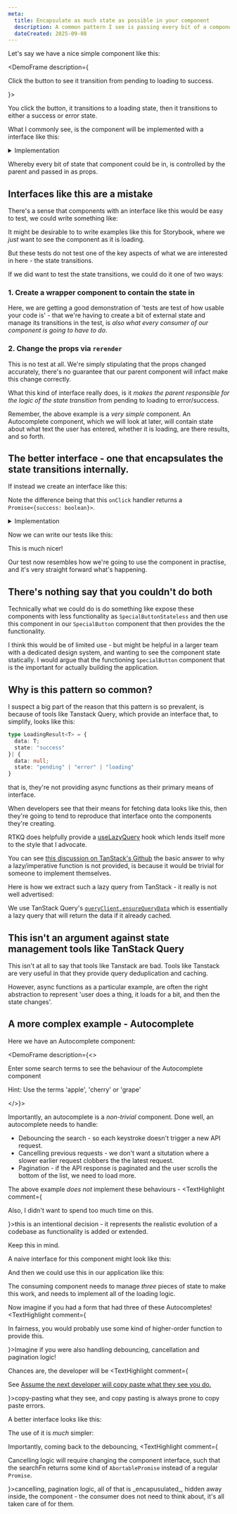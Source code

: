 ```yaml
---
meta:
  title: Encapsulate as much state as possible in your component
  description: A common pattern I see is passing every bit of a component's state in as a prop. This just puts the responsibility of that component's actual useful logic on to the parent. 
  dateCreated: 2025-09-08
---
```



Let's say we have a nice simple component like this: 

<DemoFrame description={<p>Click the button to see it transition from pending to loading to success.</p>}>
  <SpecialButtonDemo/>
</DemoFrame>



You click the button, it transitions to a loading state, then it transitions to either a success or error state. 

What I commonly see, is the component will be implemented with a interface like this: 

<GithubPermalinkRsc permalink="https://github.com/dwjohnston/example-react-autocomplete/blob/08b640dfa990175a91c9471352724eb8176593c4/src/lib/SpecialButton/SpecialButton.tsx#L4-L7"/>

<details>
<summary>Implementation</summary>

<GithubPermalinkRsc permalink="https://github.com/dwjohnston/example-react-autocomplete/blob/6e86372808d2771b8a6d13d8b70c68efc7fc7b56/src/lib/SpecialButton/SpecialButton.tsx#L9-L16"/>
</details>

Whereby every bit of state that component could be in, is controlled by the parent and passed in as props.

## Interfaces like this are a mistake

There's a sense that components with an interface like this would be easy to test, we could write something like: 

<GithubPermalinkRsc permalink="https://github.com/dwjohnston/example-react-autocomplete/blob/08b640dfa990175a91c9471352724eb8176593c4/src/lib/SpecialButton/SpecialButton.test.tsx#L7-L34"/>

It might be desirable to to write examples like this for Storybook, where we _just_ want to see the component as it is loading. 

But these tests do not test one of the key aspects of what we are interested in here - the state transitions. 

If we did want to test the state transitions, we could do it one of two ways: 

### 1. Create a wrapper component to contain the state in 

<GithubPermalinkRsc permalink="https://github.com/dwjohnston/example-react-autocomplete/blob/08b640dfa990175a91c9471352724eb8176593c4/src/lib/SpecialButton/SpecialButton.test.tsx#L96-L127"/>

Here, we are getting a good demonstration of 'tests are test of how usable your code is' - that we're having to create a bit of external state and manage its transitions in the test, is _also what every consumer of our component is going to have to do_. 

### 2. Change the props via `rerender`

<GithubPermalinkRsc permalink="https://github.com/dwjohnston/example-react-autocomplete/blob/6fe3dbbf3dba880579edf74541386e67fa3693c2/src/lib/SpecialButton/SpecialButton.test.tsx#L129-L156"/>

This is no test at all. We're simply stipulating that the props changed accurately, there's no guarantee that our parent component will infact make this change correctly. 

What this kind of interface really does, is it _makes the parent responsible for the logic of the state transition_ from pending to loading to error/success.  

Remember, the above example is a _very simple_ component. An Autocomplete component, which we will look at later, will contain state about what text the user has entered, whether it is loading, are there results, and so forth. 

## The better interface - one that encapsulates the state transitions internally. 

If instead we create an interface like this: 

<GithubPermalinkRsc permalink="https://github.com/dwjohnston/example-react-autocomplete/blob/6fe3dbbf3dba880579edf74541386e67fa3693c2/src/lib/SpecialButton/SpecialButton2.tsx#L5-L7"/>

Note the difference being that this `onClick` handler returns a `Promise<{success: boolean}>`.

<details>
<summary>Implementation</summary>

<GithubPermalinkRsc permalink="https://github.com/dwjohnston/blacksheepcode/blob/c703f4fd15558d863c1a051d23c96d252f6a51fc/src/demos/encapsulate-state/SpecialButton2.tsx#L11-L30"/>
</details>

Now we can write our tests like this:

<GithubPermalinkRsc permalink="https://github.com/dwjohnston/example-react-autocomplete/blob/e7342740a23b935132e399021ae535b3e0e0e7ff/src/lib/SpecialButton/SpecialButton2.test.tsx#L7-L39"/>

This is much nicer!

Our test now resembles how we're going to use the component in practise, and it's very straight forward what's happening. 

## There's nothing say that you couldn't do both

Technically what we could do is do something like expose these components with less functionality as `SpecialButtonStateless` and then use this component in our `SpecialButton` component that then provides the the functionality. 

I think this would be of limited use - but might be helpful in a larger team with a dedicated design system, and wanting to see the component state statically. 
I would argue that the functioning `SpecialButton` component that is the important for actually building the application.  

## Why is this pattern so common? 

I suspect a big part of the reason that this pattern is so prevalent, is because of tools like Tanstack Query, which provide an interface that, to simplify, looks like this: 

```typescript
type LoadingResult<T> = {
  data: T; 
  state: "success"
}| {
  data: null;
  state: "pending" | "error" | "loading" 
}
```

that is, they're not providing async functions as their primary means of interface. 

When developers see that their means for fetching data looks like this, then they're going to tend to reproduce that interface onto the components they're creating. 

RTKQ does helpfully provide a [useLazyQuery](https://redux-toolkit.js.org/rtk-query/api/created-api/hooks#uselazyquery) hook which lends itself more to the style that I advocate. 

You can see [this discussion on TanStack's Github](https://github.com/TanStack/query/discussions/1205) the basic answer to why a lazy/imperative function is not provided, is because it would be trivial for someone to implement themselves.

Here is how we extract such a lazy query from TanStack - it really is not well advertised: 

<GithubPermalinkRsc permalink="https://github.com/dwjohnston/example-react-autocomplete/blob/82a777fe054272e69432cfb0efc1296c961a4099/src/components/Demo.tsx#L55-L60"/>

We use TanStack Query's [`queryClient.ensureQueryData`](https://tanstack.com/query/v4/docs/reference/QueryClient#queryclientensurequerydata) which is essentially a lazy query that will return the data if it already cached.  

## This isn't an argument against state management tools like TanStack Query

This isn't at all to say that tools like Tanstack are bad. Tools like Tanstack are very useful in that they provide query deduplication and caching.

However, async functions as a particular example, are often the right abstraction to represent 'user does a thing, it loads for a bit, and then the state changes'. 

## A more complex example - Autocomplete

Here we have an Autocomplete component:

<DemoFrame description={<><p>Enter some search terms to see the behaviour of the Autocomplete component</p><p>
  Hint: Use the terms 'apple', 'cherry' or 'grape'</p></>}>
  <AutocompleteDemo/>
</DemoFrame>

Importantly, an autocomplete is a _non-trivial_ component. Done well, an autocomplete needs to handle: 

- Debouncing the search - so each keystroke doesn't trigger a new API request. 
- Cancelling previous requests - we don't want a situtation where a slower earlier request clobbers the the latest request. 
- Pagination - if the API response is paginated and the user scrolls the bottom of the list, we need to load more. 

The above example _does not_ implement these behaviours - <TextHighlight comment={<p>
  Also, I didn't want to spend too much time on this.
</p>}>this is an intentional decision - it represents the realistic evolution of a codebase as functionality is added or extended.</TextHighlight>

Keep this in mind. 

A naive interface for this component might look like this: 

<GithubPermalinkRsc permalink="https://github.com/dwjohnston/example-react-autocomplete/blob/c2fb4af23859ed59d1701b047215a83e481356f2/src/lib/Autocomplete_A/Autocomplete.tsx#L4-L14"/>

And then we could use this in our application like this: 

<GithubPermalinkRsc permalink="https://github.com/dwjohnston/example-react-autocomplete/blob/e7342740a23b935132e399021ae535b3e0e0e7ff/src/lib/Autocomplete_A/Autocomplete.stories.tsx#L63-L110"/>

The consuming component needs to manage _three_ pieces of state to make this work, and needs to implement all of the loading logic. 

Now imagine if you had a form that had three of these Autocompletes!  <TextHighlight comment={<p>In fairness, you would probably use some kind of higher-order function to provide this.</p>}>Imagine if you were also handling debouncing, cancellation and pagination logic!</TextHighlight> 

Chances are, the developer will be <TextHighlight comment={<p>See <a href="./philosophy_assume_the_next_developer_will_copy_paste">Assume the next developer will copy paste what they see you do.</a></p>}>copy-pasting</TextHighlight> what they see, and copy pasting is always prone to copy paste errors. 

A better interface looks like this: 

<GithubPermalinkRsc permalink="
https://github.com/dwjohnston/example-react-autocomplete/blob/c2fb4af23859ed59d1701b047215a83e481356f2/src/lib/Autocomplete_B/Autocomplete.tsx#L6-L21"/>

The use of it is _much_ simpler: 

<GithubPermalinkRsc permalink="https://github.com/dwjohnston/example-react-autocomplete/blob/ec78929111eeb5fd70ac09aeb678b905ec384922/src/lib/Autocomplete_B/Autocomplete.stories.tsx#L94-L105"/>

Importantly, coming back to the debouncing, <TextHighlight comment={<p>
  Cancelling logic will require changing the component interface, such that the searchFn returns some kind of <code>AbortablePromise</code> instead of a regular <code>Promise</code>.
</p>}>cancelling</TextHighlight>, pagination logic, all of that is _encapusulated_, hidden away inside, the component - the consumer does not need to think about, it's all taken care of for them. 